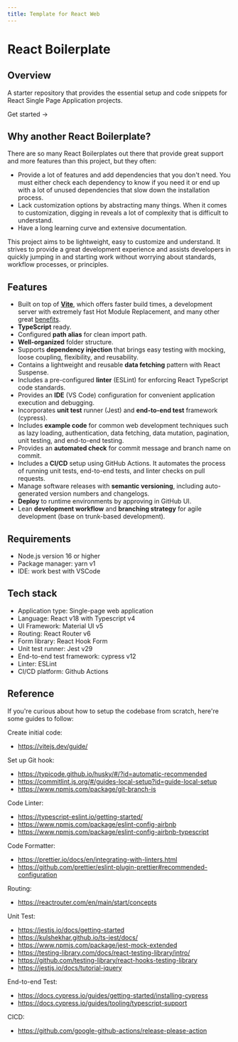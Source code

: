 ```yaml
---
title: Template for React Web
---
```




# React Boilerplate

## Overview

A starter repository that provides the essential setup
and code snippets for React Single Page Application projects.

<Link className={styles.cta} href="/getting-started/setup">Get started <span>→</span></Link>


## Why another React Boilerplate?

There are so many React Boilerplates out there that provide
great support and more features than this project, but they often:

- Provide a lot of features and add dependencies that you don't need.
You must either check each dependency to know if you need it
or end up with a lot of unused dependencies that slow down
the installation process.
- Lack customization options by abstracting many things.
When it comes to customization, digging in reveals a lot of
complexity that is difficult to understand.
- Have a long learning curve and extensive documentation.

This project aims to be lightweight, easy to customize and
understand. It strives to provide a great development experience
and assists developers in quickly jumping in and starting work
without worrying about standards, workflow processes, or principles.


## Features

- Built on top of **[Vite](https://vitejs.dev/)**, which offers faster build times,
a development server with extremely fast Hot Module Replacement,
and many other great [benefits](https://vitejs.dev/guide/features.html).
- **TypeScript** ready.
- Configured **path alias** for clean import path.
- **Well-organized** folder structure.
- Supports **dependency injection** that brings easy testing with mocking,
loose coupling, flexibility, and reusability.
- Contains a lightweight and reusable **data fetching** pattern with React Suspense.
- Includes a pre-configured **linter** (ESLint) for enforcing React TypeScript code standards.
- Provides an **IDE** (VS Code) configuration for convenient application execution and debugging.
- Incorporates **unit test** runner (Jest) and **end-to-end test** framework (cypress).
- Includes **example code** for common web development techniques such as
lazy loading, authentication, data fetching, data mutation, pagination,
unit testing, and end-to-end testing.
- Provides an **automated check** for commit message and branch name on commit.
- Includes a **CI/CD** setup using GitHub Actions. It automates the process of
running unit tests, end-to-end tests, and linter checks on pull requests.
- Manage software releases with **semantic versioning**, including auto-generated version numbers and changelogs.
- **Deploy** to runtime environments by approving in GitHub UI.
- Lean **development workflow** and **branching strategy** for agile development (base on trunk-based development).


## Requirements

- Node.js version 16 or higher
- Package manager: yarn v1
- IDE: work best with VSCode


## Tech stack

- Application type: Single-page web application
- Language: React v18 with Typescript v4
- UI Framework: Material UI v5
- Routing: React Router v6
- Form library: React Hook Form
- Unit test runner: Jest v29
- End-to-end test framework: cypress v12
- Linter: ESLint
- CI/CD platform: Github Actions


## Reference

If you're curious about how to setup the codebase from scratch,
here're some guides to follow:

Create initial code:

- https://vitejs.dev/guide/

Set up Git hook:

- https://typicode.github.io/husky/#/?id=automatic-recommended
- https://commitlint.js.org/#/guides-local-setup?id=guide-local-setup
- https://www.npmjs.com/package/git-branch-is

Code Linter:

- https://typescript-eslint.io/getting-started/
- https://www.npmjs.com/package/eslint-config-airbnb
- https://www.npmjs.com/package/eslint-config-airbnb-typescript

Code Formatter:
- https://prettier.io/docs/en/integrating-with-linters.html
- https://github.com/prettier/eslint-plugin-prettier#recommended-configuration

Routing:

- https://reactrouter.com/en/main/start/concepts

Unit Test:

- https://jestjs.io/docs/getting-started
- https://kulshekhar.github.io/ts-jest/docs/
- https://www.npmjs.com/package/jest-mock-extended
- https://testing-library.com/docs/react-testing-library/intro/
- https://github.com/testing-library/react-hooks-testing-library
- https://jestjs.io/docs/tutorial-jquery

End-to-end Test:

- https://docs.cypress.io/guides/getting-started/installing-cypress
- https://docs.cypress.io/guides/tooling/typescript-support

CICD:

- https://github.com/google-github-actions/release-please-action

